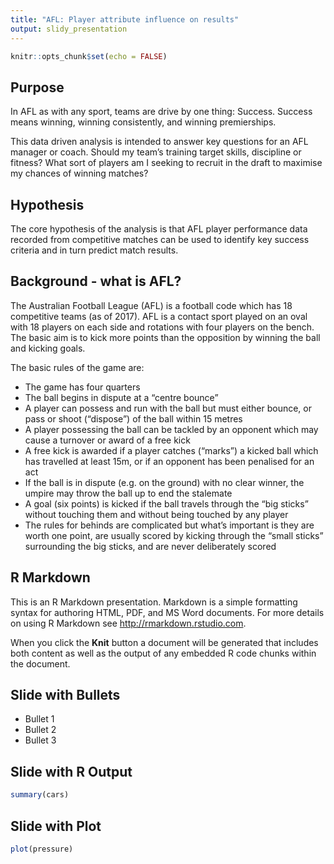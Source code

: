 ```yaml
---
title: "AFL: Player attribute influence on results"
output: slidy_presentation
---
```


```r
knitr::opts_chunk$set(echo = FALSE)
```

## Purpose
In AFL as with any sport, teams are drive by one thing: Success. Success means winning, winning consistently, and winning premierships.

This data driven analysis is intended to answer key questions for an AFL manager or coach. Should my team's training target skills, discipline or fitness? What sort of players am I seeking to recruit in the draft to maximise my chances of winning matches?

## Hypothesis
The core hypothesis of the analysis is that AFL player performance data recorded from competitive matches can be used to identify key success criteria and in turn predict match results.

## Background - what is AFL?
The Australian Football League (AFL) is a football code which has 18 competitive teams (as of 2017). AFL is a contact sport played on an oval with 18 players on each side and rotations with four players on the bench. The basic aim is to kick more points than the opposition by winning the ball and kicking goals.

The basic rules of the game are:

- The game has four quarters
- The ball begins in dispute at a "centre bounce"
- A player can possess and run with the ball but must either bounce, or pass or shoot ("dispose") of the ball within 15 metres
- A player possessing the ball can be tackled by an opponent which may cause a turnover or award of a free kick
- A free kick is awarded if a player catches ("marks") a kicked ball which has travelled at least 15m, or if an opponent has been penalised for an act
- If the ball is in dispute (e.g. on the ground) with no clear winner, the umpire may throw the ball up to end the stalemate
- A goal (six points) is kicked if the ball travels through the "big sticks" without touching them and without being touched by any player
- The rules for behinds are complicated but what's important is they are worth one point, are usually scored by kicking through the "small sticks" surrounding the big sticks, and are never deliberately scored



## R Markdown

This is an R Markdown presentation. Markdown is a simple formatting syntax for authoring HTML, PDF, and MS Word documents. For more details on using R Markdown see <http://rmarkdown.rstudio.com>.

When you click the **Knit** button a document will be generated that includes both content as well as the output of any embedded R code chunks within the document.

## Slide with Bullets

- Bullet 1
- Bullet 2
- Bullet 3

## Slide with R Output

```r
summary(cars)
```

## Slide with Plot

```r
plot(pressure)
```

